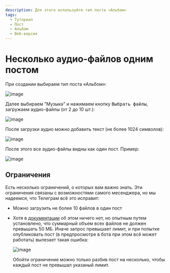```yaml
---
description: Для этого используйте тип поста «Альбом»
tags:
  - Туториал
  - Пост
  - Альбом
  - Веб-версия
---
```


# Несколько аудио-файлов одним постом

При создании выбираем тип поста «Альбом»:

![image](https://user-images.githubusercontent.com/24430718/131265107-995b2686-3f77-48ff-9759-cd6ce8e596b4.png)

Далее выбираем "Музыка" и нажимаем кнопку <kbd>Выбрать файлы</kbd>, загружаем аудио-файлы (от 2 до 10 шт.):

![image](https://user-images.githubusercontent.com/24430718/131265139-14381998-8e23-4526-9426-dd51b82f113a.png)

После загрузки аудио можно добавить текст (не более 1024 символов):

![image](https://user-images.githubusercontent.com/24430718/131265209-e130b1f7-81cb-4038-8fc1-b3ac1ffacdcd.png)

После этого все аудио-файлы видны как один пост. Пример:

![image](https://user-images.githubusercontent.com/24430718/131265246-23fa9c75-cb7b-4ccb-88c9-fe72ade315b1.png)

## Ограничения

Есть несколько ограничений, о которых вам важно знать. Эти ограничения связаны с возможностями самого месенджера, но мы надеемся, что Телеграм всё это исправит:

* Можно загрузить не более 10 файлов в один пост

* Хотя в [документации](https://core.telegram.org/bots/api#sendmediagroup) об этом ничего нет, но опытным путем установлено, что суммарный объем всех файлов не должен превышать 50 МБ. Иначе запрос превышает лимит, и при попытке опубликовать пост (в предпросмотре в бота при этом всё может работать) вылезает такая ошибка:

  ![image](https://user-images.githubusercontent.com/24430718/131265380-c51aba6e-189d-45b0-bb81-fe33f6faaed5.png)

  Обойти ограничение можно только разбив пост на несколько, чтобы каждый пост не превышал указаный лимит.
